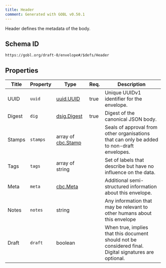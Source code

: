 ```yaml
---
title: Header
comment: Generated with GOBL v0.50.1
---
```


Header defines the metadata of the body.

## Schema ID

`https://gobl.org/draft-0/envelope#/$defs/Header`

## Properties

| Title  | Property | Type                                     | Req. | Description                                                                                            |
|--------|----------|------------------------------------------|------|--------------------------------------------------------------------------------------------------------|
| UUID   | `uuid`   | [uuid.UUID](/draft-0/uuid/uuid)          | true | Unique UUIDv1 identifier for the envelope.                                                             |
| Digest | `dig`    | [dsig.Digest](/draft-0/dsig/digest)      | true | Digest of the canonical JSON body.                                                                     |
| Stamps | `stamps` | array of [cbc.Stamp](/draft-0/cbc/stamp) |      | Seals of approval from other organisations that can only be added to non-draft envelopes.              |
| Tags   | `tags`   | array of string                          |      | Set of labels that describe but have no influence on the data.                                         |
| Meta   | `meta`   | [cbc.Meta](/draft-0/cbc/meta)            |      | Additional semi-structured information about this envelope.                                            |
| Notes  | `notes`  | string                                   |      | Any information that may be relevant to other humans about this envelope                               |
| Draft  | `draft`  | boolean                                  |      | When true, implies that this document should not be considered final. Digital signatures are optional. |

